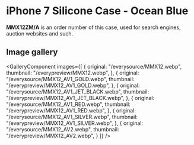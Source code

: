 
# iPhone 7 Silicone Case - Ocean Blue

<Callout type='info' emoji='👉🏻'>**MMX12ZM/A** is an order number of this case, used for search engines, auction websites and such.</Callout>

## Image gallery

<GalleryComponent
    images={[
      {
        original: "/everysource/MMX12.webp",
        thumbnail: "/everypreview/MMX12.webp",
      },
      {
        original: "/everysource/MMX12_AV1_GOLD.webp",
        thumbnail: "/everypreview/MMX12_AV1_GOLD.webp",
      },
      {
        original: "/everysource/MMX12_AV1_JET_BLACK.webp",
        thumbnail: "/everypreview/MMX12_AV1_JET_BLACK.webp",
      },
      {
        original: "/everysource/MMX12_AV1_RED.webp",
        thumbnail: "/everypreview/MMX12_AV1_RED.webp",
      },
      {
        original: "/everysource/MMX12_AV1_SILVER.webp",
        thumbnail: "/everypreview/MMX12_AV1_SILVER.webp",
      },
      {
        original: "/everysource/MMX12_AV2.webp",
        thumbnail: "/everypreview/MMX12_AV2.webp",
      }
    ]}
  />
